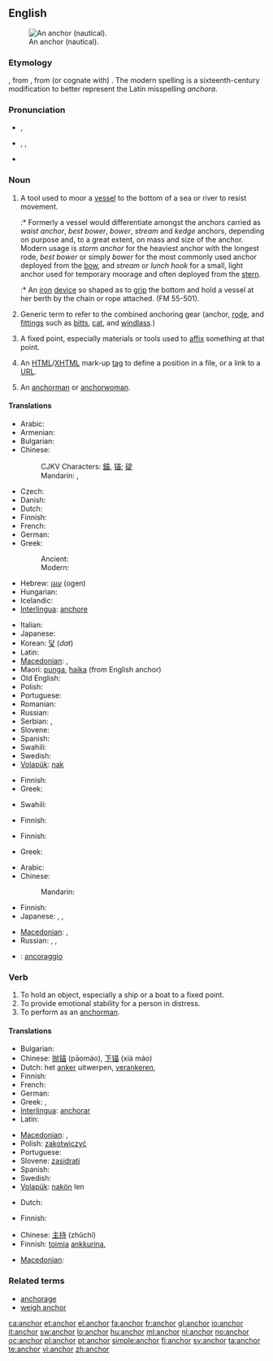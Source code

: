 ==English==
{{wikipedia|dab=anchor}}
[[Image:Kotwica SS Poznań.JPG|thumb|right|An anchor  (nautical).]]

===Etymology===
{{etyl|ang|en}} {{term|ancor||lang=en}}, from {{etyl|la|en}} {{term|ancora||lang=la}}, from (or cognate with) {{etyl|grc}} '''{{polytonic|[[ἄγκυρα]]}}'''.  The modern spelling is a sixteenth-century modification to better represent the Latin misspelling ''anchora''.

===Pronunciation===
* {{a|UK}} {{IPA|/ˈæŋkə/}}, {{SAMPA|/"{Nk3`/}}
* {{a|US}} {{enPR|ăngʹkər}}, {{IPA|/ˈæŋkɚ/}}, {{SAMPA|/"{Nk@`/}}
* {{audio|en-us-anchor.ogg|Audio (US)}}
*: {{rhymes|æŋkə(r)}}

===Noun===
{{en-noun}}

# {{nautical}} A tool used to moor a [[vessel]] to the bottom of a sea or river to resist movement.
#:* Formerly a vessel would differentiate amongst the anchors carried as ''waist anchor'', ''best bower'', ''bower'', ''stream'' and ''kedge'' anchors, depending on purpose and, to a great extent, on mass and size of the anchor. Modern usage is ''storm anchor'' for the heaviest anchor with the longest rode, ''best bower'' or simply ''bower'' for the most commonly used anchor deployed from the [[bow]], and ''stream'' or ''lunch hook'' for a small, light anchor used for temporary moorage and often deployed from the [[stern]].
#:* {{nautical}} An [[iron]] [[device]] so shaped as to [[grip]] the bottom and hold a vessel at her berth by the chain or rope attached. (FM 55-501).
# {{nautical}} Generic term to refer to the combined anchoring gear (anchor, [[rode]], and [[fittings]] such as [[bitts]], [[cat]], and [[windlass]].)
# A fixed point, especially materials or tools used to [[affix]] something at that point.
# {{internet}} An [[HTML]]/[[XHTML]] mark-up [[tag]] to define a position in a file, or a link to a [[URL]].
# {{television}} An [[anchorman]] or [[anchorwoman]].

====Translations====
{{trans-top|tool to hook a vessel into sea bottom}}
* Arabic: {{t|ar|مرساة|f|tr=mirsaa|sc=Arab}}
* Armenian: {{t-|hy|խարիսխ|tr=xarisx|sc=Armn|xs=Armenian}}
* Bulgarian: {{t|bg|котва|sc=Cyrl}}
* Chinese:
*: CJKV Characters: [[錨]], [[锚]]; [[碇]]
*: Mandarin: {{t-|cmn|錨|sc=Hani|xs=Mandarin}},  {{t-|cmn|锚|tr=máo|sc=Hani|xs=Mandarin}}
* Czech: {{t-|cs|kotva|f}}
* Danish: {{t+|da|anker}}
* Dutch: {{t+|nl|anker|n}}
* Finnish: {{t+|fi|ankkuri}}
* French: {{t+|fr|ancre|f}}
* German: {{t+|de|Anker|m}}
* Greek:
*: Ancient: {{tø|grc|ἄγκυρα|f|xs=Ancient Greek}}
*: Modern: {{t+|el|άγκυρα|f|sc=Grek}}
* Hebrew: [[עוגן]] (ogen) {{m}}
* Hungarian: {{t+|hu|horgony}}
* Icelandic: {{t+|is|akkeri|n}}
* [[Interlingua]]: [[anchore]]
{{trans-mid}}
* Italian: {{t+|it|ancora|f}}
* Japanese: {{t+|ja|錨|tr=[[いかり]], ikari|sc=Jpan}}
* Korean: [[닻]] (''dat'')
* Latin: {{t+|la|ancora|f}}
* [[Macedonian]]: {{t|mk|котва|f|tr=kótva|sc=Cyrl|xs=Macedonian}},  {{t-|mk|сидро|n|tr=sídro|sc=Cyrl|xs=Macedonian}}
* Maori: [[punga]], [[haika]] (from English anchor)
* Old English: {{t-|ang|ancor|m|xs=Old English}}
* Polish: {{t+|pl|kotwica|f}}
* Portuguese: {{t+|pt|âncora|f}}
* Romanian: {{t-|ro|ancora|f}}
* Russian: {{t+|ru|якорь|m|tr=jákor’|sc=Cyrl}}
* Serbian: {{t-|sr|kotva|f}}, {{t-|sr|sidro|n}}
* Slovene: {{t+|sl|sidro|n}}
* Spanish: {{t-|es|ancla|f}}
* Swahili: {{t+|sw|nanga|xs=Swahili}}
* Swedish: {{t+|sv|ankare}}
* [[Volapük]]: [[nak]]
{{trans-bottom}}

{{trans-top|anchoring gear as a whole}}
* Finnish: {{t-|fi|ankkurivarustus}}
* Greek: {{t+|el|άγκυρα|f|sc=Grek}}
{{trans-mid}}
* Swahili: {{t+|sw|nanga|xs=Swahili}}
{{trans-bottom}}

{{trans-top|tools to affix something at a fixed point}}
* Finnish: {{t+|fi|ankkuri}}
{{trans-mid}}
{{trans-bottom}}

{{trans-top|HTML tag or link}}
* Finnish: {{t+|fi|linkki}}
{{trans-mid}}
* Greek: {{t+|el|σύνδεσμος|m|sc=Grek}}
{{trans-bottom}}

{{trans-top|TV anchorman}}
* Arabic: {{t|ar|مذيع|m|tr=mudhii`|sc=Arab}}
* Chinese:
*: Mandarin: {{t|cmn|主持人|tr=zhǔchírén|sc=Hani|xs=Mandarin}}
* Finnish: {{t+|fi|ankkuri}}
* Japanese: {{t|ja|ニュースキャスター|tr=nyūsukyasutā|sc=Jpan}}, {{t|ja|アンカーマン|tr=ankāman|sc=Jpan}},  {{t-|ja|アナウンサー|tr=anaunsā|sc=Jpan}}
{{trans-mid}}
* [[Macedonian]]: {{t|mk|водител|f|tr=vóditel|sc=Cyrl|xs=Macedonian}},  {{t|mk|спикер|n|tr=spíker|sc=Cyrl|xs=Macedonian}}
* Russian: {{t|ru|ведущий|m|tr=vedúščij|sc=Cyrl}}, {{t|ru|телеведущий|m|tr=televedúščij|sc=Cyrl}}, {{t|ru|диктор|m|tr=díktor|sc=Cyrl}}
{{trans-bottom}}

{{checktrans-top}}
* {{ttbc|Italian}}: [[ancoraggio]] {{m}}
{{trans-bottom}}

===Verb===
{{en-verb}}

# To hold an object, especially a ship or a boat to a fixed point.
# To provide emotional stability for a person in distress.
# To perform as an [[anchorman]].

====Translations====
{{trans-top|to hold an object to a fixed point}}
* Bulgarian: {{t|bg|закотвям|sc=Cyrl}}
* Chinese: [[抛锚]] (pāomáo), [[下锚]] (xià máo)
* Dutch: het [[anker]] uitwerpen, [[verankeren]],  {{t|nl|ankeren}}
* Finnish: {{t-|fi|ankkuroida}}
* French: {{t+|fr|ancrer}}
* German: {{t+|de|ankern}}
* Greek: {{t+|el|αγκυροβολώ|sc=Grek}}, {{t+|el|αράζω|sc=Grek}}
* [[Interlingua]]: [[anchorar]]
* Latin: {{t+|la|sto}}
{{trans-mid}}
* [[Macedonian]]: {{t|mk|всидрува|tr=vsídruva|sc=Cyrl|xs=Macedonian}},  {{t|mk|вкотвува|tr=vkótvuva|sc=Cyrl|xs=Macedonian}}
* Polish: [[zakotwiczyć]]
* Portuguese: {{t+|pt|escorar}}
* Slovene: [[zasidrati]]
* Spanish: {{t-|es|anclar}}
* Swedish: {{t+|sv|ankra}}
* [[Volapük]]: [[nakön]] len
{{trans-bottom}}

{{trans-top|to provide emotional stability}}
* Dutch: {{t|nl|houvast bieden}}
{{trans-mid}}
* Finnish: {{t+|fi|tukea}}
{{trans-bottom}}

{{trans-top|to perform as a TV anchorman}}
* Chinese: [[主持]] (zhǔchí)
* Finnish: [[toimia]] [[ankkuri|ankkurina]], {{t+|fi|juontaa}}
{{trans-mid}}
* [[Macedonian]]: {{t-|mk|води|tr=vódi|sc=Cyrl|xs=Macedonian}}
{{trans-bottom}}

===Related terms===
* [[anchorage]]
* [[weigh anchor]]

{{anagrams:en/achnor}}
[[ca:anchor]]
[[et:anchor]]
[[el:anchor]]
[[fa:anchor]]
[[fr:anchor]]
[[gl:anchor]]
[[io:anchor]]
[[it:anchor]]
[[sw:anchor]]
[[lo:anchor]]
[[hu:anchor]]
[[ml:anchor]]
[[nl:anchor]]
[[no:anchor]]
[[oc:anchor]]
[[pl:anchor]]
[[pt:anchor]]
[[simple:anchor]]
[[fi:anchor]]
[[sv:anchor]]
[[ta:anchor]]
[[te:anchor]]
[[vi:anchor]]
[[zh:anchor]]